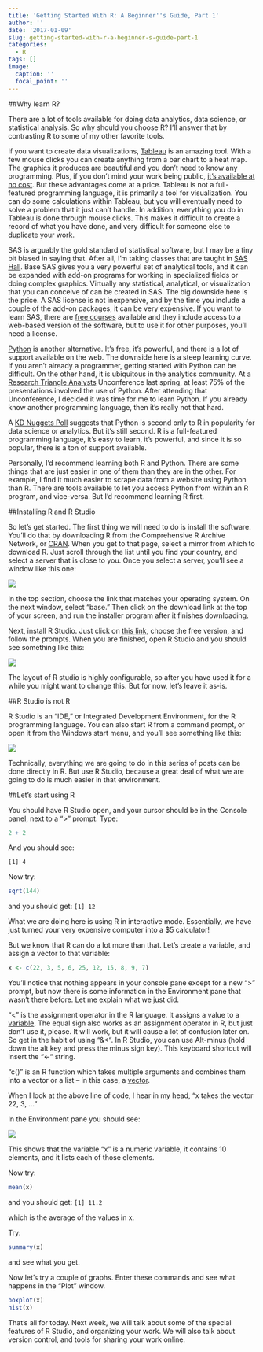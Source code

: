 ```yaml
---
title: 'Getting Started With R: A Beginner''s Guide, Part 1'
author: ''
date: '2017-01-09'
slug: getting-started-with-r-a-beginner-s-guide-part-1
categories:
  - R
tags: []
image:
  caption: ''
  focal_point: ''
---
```


##Why learn R?

There are a lot of tools available for doing data analytics, data science, or statistical analysis. So why should you choose R? I’ll answer that by contrasting R to some of my other favorite tools.

If you want to create data visualizations, <a href="http://www.tableau.com/" target="_blank" rel="noopener">Tableau</a> is an amazing tool. With a few mouse clicks you can create anything from a bar chart to a heat map. The graphics it produces are beautiful and you don’t need to know any programming. Plus, if you don’t mind your work being public, <a href="https://public.tableau.com/s/" target="_blank" rel="noopener">it’s available at no cost</a>. But these advantages come at a price. Tableau is not a full-featured programming language, it is primarily a tool for visualization. You can do some calculations within Tableau, but you will eventually need to solve a problem that it just can’t handle. In addition, everything you do in Tableau is done through mouse clicks. This makes it difficult to create a record of what you have done, and very difficult for someone else to duplicate your work.

SAS is arguably the gold standard of statistical software, but I may be a tiny bit biased in saying that. After all, I’m taking classes that are taught in <a href="https://www.ncsu.edu/facilities/buildings/sashall.html" target="_blank" rel="noopener">SAS Hall</a>. Base SAS gives you a very powerful set of analytical tools, and it can be expanded with add-on programs for working in specialized fields or doing complex graphics. Virtually any statistical, analytical, or visualization that you can conceive of can be created in SAS. The big downside here is the price. A SAS license is not inexpensive, and by the time you include a couple of the add-on packages, it can be very expensive. If you want to learn SAS, there are <a href="http://support.sas.com/training/tutorial/" target="_blank" rel="noopener">free courses</a> available and they include access to a web-based version of the software, but to use it for other purposes, you’ll need a license.

<a href="https://www.python.org/" target="_blank" rel="noopener">Python</a> is another alternative. It’s free, it’s powerful, and there is a lot of support available on the web. The downside here is a steep learning curve. If you aren’t already a programmer, getting started with Python can be difficult. On the other hand, it is ubiquitous in the analytics community. At a <a href="https://www.meetup.com/Research-Triangle-Analysts/" target="_blank" rel="noopener">Research Triangle Analysts</a> Unconference last spring, at least 75% of the presentations involved the use of Python. After attending that Unconference, I decided it was time for me to learn Python. If you already know another programming language, then it’s really not that hard.

A <a href="http://www.kdnuggets.com/2016/06/r-python-top-analytics-data-mining-data-science-software.html" target="_blank" rel="noopener">KD Nuggets Poll</a> suggests that Python is second only to R in popularity for data science or analytics. But it’s still second. R is a full-featured programming language, it’s easy to learn, it’s powerful, and since it is so popular, there is a ton of support available.

Personally, I’d recommend learning both R and Python. There are some things that are just easier in one of them than they are in the other. For example, I find it much easier to scrape data from a website using Python than R. There are tools available to let you access Python from within an R program, and vice-versa. But I’d recommend learning R first.

##Installing R and R Studio

So let’s get started. The first thing we will need to do is install the software. You’ll do that by downloading R from the Comprehensive R Archive Network, or <a href="https://cran.r-project.org/mirrors.html" target="_blank" rel="noopener">CRAN</a>. When you get to that page, select a mirror from which to download R. Just scroll through the list until you find your country, and select a server that is close to you. Once you select a server, you’ll see a window like this one:

![](CRAN-Download_thumb.jpg)

In the top section, choose the link that matches your operating system. On the next window, select “base.” Then click on the download link at the top of your screen, and run the installer program after it finishes downloading.

Next, install R Studio. Just click on <a href="https://www.rstudio.com/products/rstudio/download3/" target="_blank" rel="noopener">this link</a>, choose the free version, and follow the prompts. When you are finished, open R Studio and you should see something like this:

![](r-studio-screenshot_thumb.jpg)


The layout of R studio is highly configurable, so after you have used it for a while you might want to change this. But for now, let’s leave it as-is.

##R Studio is not R

R Studio is an “IDE,” or Integrated Development Environment, for the R programming language. You can also start R from a command prompt, or open it from the Windows start menu, and you’ll see something like this:

![](r-gui_thumb.jpg)

Technically, everything we are going to do in this series of posts can be done directly in R. But use R Studio, because a great deal of what we are going to do is much easier in that environment.

##Let’s start using R

You should have R Studio open, and your cursor should be in the Console panel, next to a “>” prompt. Type:

```r
2 + 2
```

And you should see:

`[1] 4`

Now try:
```r
sqrt(144)
```

and you should get:
`[1] 12`

What we are doing here is using R in interactive mode. Essentially, we have just turned your very expensive computer into a $5 calculator!

But we know that R can do a lot more than that. Let’s create a variable, and assign a vector to that variable:

```r
x <- c(22, 3, 5, 6, 25, 12, 15, 8, 9, 7)
```

You’ll notice that nothing appears in your console pane except for a new “&gt;” prompt, but now there is some information in the Environment pane that wasn’t there before. Let me explain what we just did.

"<" is the assignment operator in the R language. It assigns a value to a <a href="http://www.cs.utah.edu/~germain/PPS/Topics/variables.html" target="_blank" rel="noopener">variable</a>. The equal sign also works as an assignment operator in R, but just don’t use it, please. It will work, but it will cause a lot of confusion later on. So get in the habit of using “&<“. In R Studio, you can use Alt-minus (hold down the alt key and press the minus sign key). This keyboard shortcut will insert the “<-“ string.

“c()” is an R function which takes multiple arguments and combines them into a vector or a list – in this case, a <a href="http://www.math.com/tables/oddsends/vectordefs.htm" target="_blank" rel="noopener">vector</a>.

When I look at the above line of code, I hear in my head, “x takes the vector 22, 3, …”

In the Environment pane you should see:

![](vector_thumb.jpg)

This shows that the variable “x” is a numeric variable, it contains 10 elements, and it lists each of those elements.

Now try:
```r
mean(x)
```

and you should get:
`[1] 11.2`

which is the average of the values in x.

Try:
```r
summary(x)
```

and see what you get.

Now let’s try a couple of graphs. Enter these commands and see what happens in the “Plot” window.
```r
boxplot(x)
hist(x)
```

That’s all for today. Next week, we will talk about some of the special features of R Studio, and organizing your work. We will also talk about version control, and tools for sharing your work online.